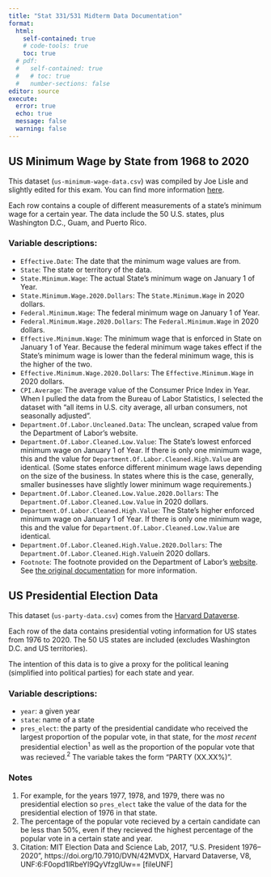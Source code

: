 ```yaml
---
title: "Stat 331/531 Midterm Data Documentation"
format: 
  html:
    self-contained: true
    # code-tools: true
    toc: true
  # pdf: 
  #   self-contained: true
  #   # toc: true
  #   number-sections: false
editor: source
execute: 
  error: true
  echo: true
  message: false
  warning: false
---
```



## US Minimum Wage by State from 1968 to 2020

This dataset (`us-minimum-wage-data.csv`) was compiled by Joe Lisle and slightly edited for this exam. You can find more information [here](https://github.com/Lislejoem/Minimum-Wage-by-State-1968-to-2020).

Each row contains a couple of different measurements of a state's minimum wage for a certain year. The data include the 50 U.S. states, plus Washington D.C., Guam, and Puerto Rico.


### Variable descriptions:
- `Effective.Date`: The date that the minimum wage values are from.
- `State`: The state or territory of the data.
- `State.Minimum.Wage`: The actual State's minimum wage on January 1 of Year.
- `State.Minimum.Wage.2020.Dollars`: The `State.Minimum.Wage` in 2020 dollars.
- `Federal.Minimum.Wage`: The federal minimum wage on January 1 of Year.
- `Federal.Minimum.Wage.2020.Dollars`: The `Federal.Minimum.Wage` in 2020 dollars.
- `Effective.Minimum.Wage`: The minimum wage that is enforced in State on January 1 of Year. Because the federal minimum wage takes effect if the State's minimum wage is lower than the federal minimum wage, this is the higher of the two.
- `Effective.Minimum.Wage.2020.Dollars`: The `Effective.Minimum.Wage` in 2020 dollars.
- `CPI.Average`: The average value of the Consumer Price Index in Year. When I pulled the data from the Bureau of Labor Statistics, I selected the dataset with "all items in U.S. city average, all urban consumers, not seasonally adjusted".
- `Department.Of.Labor.Uncleaned.Data`: The unclean, scraped value from the Department of Labor's website.
- `Department.Of.Labor.Cleaned.Low.Value`: The State's lowest enforced minimum wage on January 1 of Year. If there is only one minimum wage, this and the value for `Department.Of.Labor.Cleaned.High.Value` are identical. (Some states enforce different minimum wage laws depending on the size of the business. In states where this is the case, generally, smaller businesses have slightly lower minimum wage requirements.)
- `Department.Of.Labor.Cleaned.Low.Value.2020.Dollars`: The `Department.Of.Labor.Cleaned.Low.Value` in 2020 dollars.
- `Department.Of.Labor.Cleaned.High.Value`: The State's higher enforced minimum wage on January 1 of Year. If there is only one minimum wage, this and the value for `Department.Of.Labor.Cleaned.Low.Value` are identical.
- `Department.Of.Labor.Cleaned.High.Value.2020.Dollars`: The `Department.Of.Labor.Cleaned.High.Value `in 2020 dollars.
- `Footnote`: The footnote provided on the Department of Labor's [website](https://www.dol.gov/whd/state/stateMinWageHis.htm). See [the original documentation](https://github.com/Lislejoem/Minimum-Wage-by-State-1968-to-2020#data-footnotes) for more information.


## US Presidential Election Data

This dataset (`us-party-data.csv`) comes from the [Harvard Dataverse](https://dataverse.harvard.edu/dataset.xhtml?persistentId=doi:10.7910/DVN/42MVDX). 

Each row of the data contains presidential voting information for US states from 1976 to 2020. The 50 US states are included (excludes Washington D.C. and US territories).

The intention of this data is to give a proxy for the political leaning (simplified into political parties) for each state and year.

### Variable descriptions:

- `year`: a given year
- `state`: name of a state
- `pres_elect`: the party of the presidential candidate who received the largest proportion of the popular vote, in that state, for the *most recent* presidential election$^{1}$ as well as the proportion of the popular vote that was recieved.$^{2}$ The variable takes the form "PARTY (XX.XX%)".

### Notes

1. For example, for the years 1977, 1978, and 1979, there was no presidential election so `pres_elect` take the value of the data for the presidential election of 1976 in that state.
2. The percentage of the popular vote recieved by a certain candidate can be less than 50\%, even if they recieved the highest percentage of the popular vote in a certain state and year.
3. Citation: MIT Election Data and Science Lab, 2017, "U.S. President 1976–2020", https://doi.org/10.7910/DVN/42MVDX, Harvard Dataverse, V8, UNF:6:F0opd1IRbeYI9QyVfzglUw== [fileUNF]
